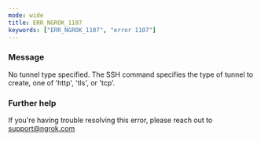 ```yaml
---
mode: wide
title: ERR_NGROK_1107
keywords: ["ERR_NGROK_1107", "error 1107"]
---
```


### Message

No tunnel type specified. The SSH command specifies the type of tunnel to create, one of 'http', 'tls', or 'tcp'.

### Further help

If you're having trouble resolving this error, please reach out to [support@ngrok.com](mailto:support@ngrok.com?subject=Help%20with%20ERR_NGROK_1107)
